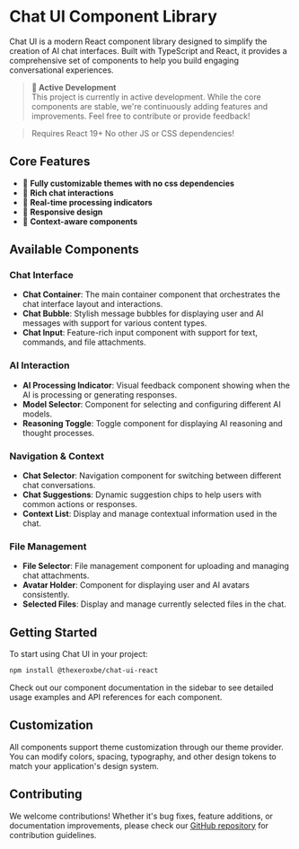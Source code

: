 
<Meta title="Getting Started/Introduction" />

# Chat UI Component Library

Chat UI is a modern React component library designed to simplify the creation of AI chat interfaces. Built with TypeScript and React, it provides a comprehensive set of components to help you build engaging conversational experiences.

> **🚧 Active Development**  
> This project is currently in active development. While the core components are stable, we're continuously adding features and improvements. Feel free to contribute or provide feedback!


> Requires React 19+
> No other JS or CSS dependencies!

## Core Features

- 🎨 **Fully customizable themes with no css dependencies**
- 💬 **Rich chat interactions**
- 🔄 **Real-time processing indicators**
- 📱 **Responsive design**
- 🎯 **Context-aware components**

## Available Components

### Chat Interface
- **Chat Container**: The main container component that orchestrates the chat interface layout and interactions.
- **Chat Bubble**: Stylish message bubbles for displaying user and AI messages with support for various content types.
- **Chat Input**: Feature-rich input component with support for text, commands, and file attachments.

### AI Interaction
- **AI Processing Indicator**: Visual feedback component showing when the AI is processing or generating responses.
- **Model Selector**: Component for selecting and configuring different AI models.
- **Reasoning Toggle**: Toggle component for displaying AI reasoning and thought processes.

### Navigation & Context
- **Chat Selector**: Navigation component for switching between different chat conversations.
- **Chat Suggestions**: Dynamic suggestion chips to help users with common actions or responses.
- **Context List**: Display and manage contextual information used in the chat.

### File Management
- **File Selector**: File management component for uploading and managing chat attachments.
- **Avatar Holder**: Component for displaying user and AI avatars consistently.
- **Selected Files**: Display and manage currently selected files in the chat.

## Getting Started

To start using Chat UI in your project:

```bash
npm install @thexeroxbe/chat-ui-react
```

Check out our component documentation in the sidebar to see detailed usage examples and API references for each component.

## Customization

All components support theme customization through our theme provider. You can modify colors, spacing, typography, and other design tokens to match your application's design system.

## Contributing

We welcome contributions! Whether it's bug fixes, feature additions, or documentation improvements, please check our [GitHub repository](https://timvanonckelen.github.io/chat-ui) for contribution guidelines.